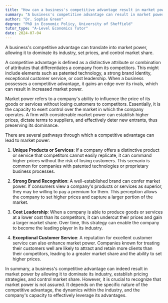 ```yaml
---
title: "How can a business's competitive advantage result in market power?"
summary: "A business's competitive advantage can result in market power by enabling it to dominate its industry, set prices, and control market share."
author: "Dr. Sophie Green"
degree: "PhD in Economic Policy, University of Sheffield"
tutor_type: "A-Level Economics Tutor"
date: 2024-07-04
---
```


A business's competitive advantage can translate into market power, allowing it to dominate its industry, set prices, and control market share.

A competitive advantage is defined as a distinctive attribute or combination of attributes that differentiates a company from its competitors. This might include elements such as patented technology, a strong brand identity, exceptional customer service, or cost leadership. When a business possesses a competitive advantage, it gains an edge over its rivals, which can result in increased market power.

Market power refers to a company's ability to influence the price of its goods or services without losing customers to competitors. Essentially, it is the capacity to exert control over the market in which the company operates. A firm with considerable market power can establish higher prices, dictate terms to suppliers, and effectively deter new entrants, thus preserving its dominance.

There are several pathways through which a competitive advantage can lead to market power:

1. **Unique Products or Services**: If a company offers a distinctive product or service that competitors cannot easily replicate, it can command higher prices without the risk of losing customers. This scenario is common for companies with patented technologies or proprietary business processes.

2. **Strong Brand Recognition**: A well-established brand can confer market power. If consumers view a company's products or services as superior, they may be willing to pay a premium for them. This perception allows the company to set higher prices and capture a larger portion of the market.

3. **Cost Leadership**: When a company is able to produce goods or services at a lower cost than its competitors, it can undercut their prices and gain a larger market share. Over time, this strategy can enable the company to become the leading player in its industry.

4. **Exceptional Customer Service**: A reputation for excellent customer service can also enhance market power. Companies known for treating their customers well are likely to attract and retain more clients than their competitors, leading to a greater market share and the ability to set higher prices.

In summary, a business's competitive advantage can indeed result in market power by allowing it to dominate its industry, establish pricing strategies, and control market share. However, it is crucial to recognize that market power is not assured. It depends on the specific nature of the competitive advantage, the dynamics within the industry, and the company's capacity to effectively leverage its advantages.
    